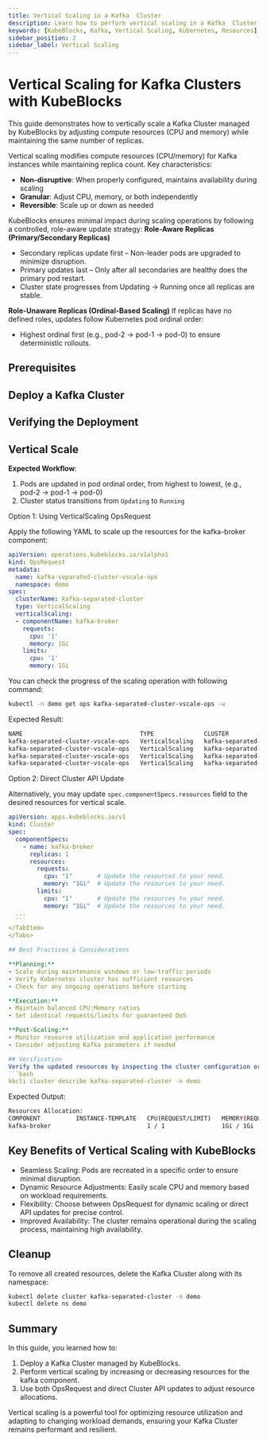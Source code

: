 ```yaml
---
title: Vertical Scaling in a Kafka  Cluster
description: Learn how to perform vertical scaling in a Kafka  Cluster managed by KubeBlocks to optimize resource utilization and improve performance.
keywords: [KubeBlocks, Kafka, Vertical Scaling, Kubernetes, Resources]
sidebar_position: 2
sidebar_label: Vertical Scaling
---
```





# Vertical Scaling for Kafka  Clusters with KubeBlocks

This guide demonstrates how to vertically scale a Kafka  Cluster managed by KubeBlocks by adjusting compute resources (CPU and memory) while maintaining the same number of replicas.

Vertical scaling modifies compute resources (CPU/memory) for Kafka instances while maintaining replica count. Key characteristics:

- **Non-disruptive**: When properly configured, maintains availability during scaling
- **Granular**: Adjust CPU, memory, or both independently
- **Reversible**: Scale up or down as needed

KubeBlocks ensures minimal impact during scaling operations by following a controlled, role-aware update strategy:
**Role-Aware Replicas (Primary/Secondary Replicas)**
- Secondary replicas update first – Non-leader pods are upgraded to minimize disruption.
- Primary updates last – Only after all secondaries are healthy does the primary pod restart.
- Cluster state progresses from Updating → Running once all replicas are stable.

**Role-Unaware Replicas (Ordinal-Based Scaling)**
If replicas have no defined roles, updates follow Kubernetes pod ordinal order:
- Highest ordinal first (e.g., pod-2 → pod-1 → pod-0) to ensure deterministic rollouts.

## Prerequisites


<Prerequisites />

## Deploy a Kafka  Cluster


<CreateCluster />

## Verifying the Deployment


<VerifyCluster />

## Vertical Scale

**Expected Workflow**:

1. Pods are updated in pod ordinal order, from highest to lowest, (e.g., pod-2 → pod-1 → pod-0)
1. Cluster status transitions from `Updating` to `Running`

<Tabs>
  <TabItem value="opsRequest" label="OpsRequest API" default>
  Option 1: Using VerticalScaling OpsRequest

  Apply the following YAML to scale up the resources for the kafka-broker component:

  ```yaml
  apiVersion: operations.kubeblocks.io/v1alpha1
  kind: OpsRequest
  metadata:
    name: kafka-separated-cluster-vscale-ops
    namespace: demo
  spec:
    clusterName: kafka-separated-cluster
    type: VerticalScaling
    verticalScaling:
    - componentName: kafka-broker
      requests:
        cpu: '1'
        memory: 1Gi
      limits:
        cpu: '1'
        memory: 1Gi
  ```

  You can check the progress of the scaling operation with following command:

  ```bash
  kubectl -n demo get ops kafka-separated-cluster-vscale-ops -w
  ```

  Expected Result:

  ```bash
  NAME                                 TYPE              CLUSTER                   STATUS    PROGRESS   AGE
  kafka-separated-cluster-vscale-ops   VerticalScaling   kafka-separated-cluster   Running   0/1        12s
  kafka-separated-cluster-vscale-ops   VerticalScaling   kafka-separated-cluster   Running   1/1        13s
  kafka-separated-cluster-vscale-ops   VerticalScaling   kafka-separated-cluster   Running   1/1        13s
  kafka-separated-cluster-vscale-ops   VerticalScaling   kafka-separated-cluster   Succeed   1/1        13s
  ```

  </TabItem>

  <TabItem value="ClusterAPI" label="Cluster API">

  Option 2: Direct Cluster API Update

  Alternatively, you may update `spec.componentSpecs.resources` field to the desired resources for vertical scale.

  ```yaml
  apiVersion: apps.kubeblocks.io/v1
  kind: Cluster
  spec:
    componentSpecs:
      - name: kafka-broker
        replicas: 1
        resources:
          requests:
            cpu: "1"       # Update the resources to your need.
            memory: "1Gi"  # Update the resources to your need.
          limits:
            cpu: "1"       # Update the resources to your need.
            memory: "1Gi"  # Update the resources to your need.
    ...
    ```
  </TabItem>
</Tabs>

## Best Practices & Considerations

**Planning:**
- Scale during maintenance windows or low-traffic periods
- Verify Kubernetes cluster has sufficient resources
- Check for any ongoing operations before starting

**Execution:**
- Maintain balanced CPU:Memory ratios
- Set identical requests/limits for guaranteed QoS

**Post-Scaling:**
- Monitor resource utilization and application performance
- Consider adjusting Kafka parameters if needed

## Verification
Verify the updated resources by inspecting the cluster configuration or Pod details:
```bash
kbcli cluster describe kafka-separated-cluster -n demo
```

Expected Output:
```bash
Resources Allocation:
COMPONENT          INSTANCE-TEMPLATE   CPU(REQUEST/LIMIT)   MEMORY(REQUEST/LIMIT)   STORAGE-SIZE   STORAGE-CLASS
kafka-broker                           1 / 1                1Gi / 1Gi               data:20Gi      <none>
```

## Key Benefits of Vertical Scaling with KubeBlocks
- Seamless Scaling: Pods are recreated in a specific order to ensure minimal disruption.
- Dynamic Resource Adjustments: Easily scale CPU and memory based on workload requirements.
- Flexibility: Choose between OpsRequest for dynamic scaling or direct API updates for precise control.
- Improved Availability: The cluster remains operational during the scaling process, maintaining high availability.

## Cleanup
To remove all created resources, delete the Kafka  Cluster along with its namespace:
```bash
kubectl delete cluster kafka-separated-cluster -n demo
kubectl delete ns demo
```

## Summary
In this guide, you learned how to:
1. Deploy a Kafka  Cluster managed by KubeBlocks.
2. Perform vertical scaling by increasing or decreasing resources for the kafka component.
3. Use both OpsRequest and direct Cluster API updates to adjust resource allocations.

Vertical scaling is a powerful tool for optimizing resource utilization and adapting to changing workload demands, ensuring your Kafka  Cluster remains performant and resilient.